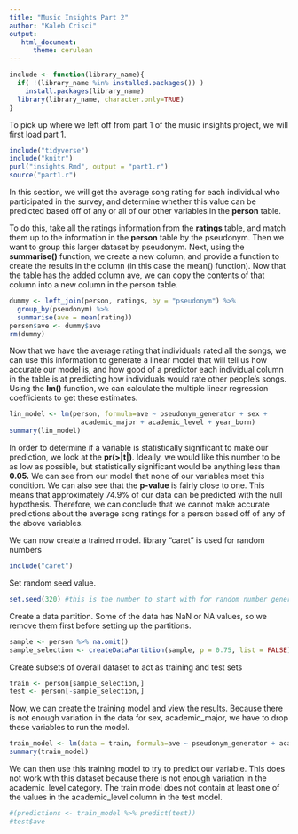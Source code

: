 ```yaml
---
title: "Music Insights Part 2"
author: "Kaleb Crisci"
output: 
   html_document: 
      theme: cerulean
---
```


```r
include <- function(library_name){
  if( !(library_name %in% installed.packages()) )
    install.packages(library_name) 
  library(library_name, character.only=TRUE)
}
```

To pick up where we left off from part 1 of the music insights project, we will first load part 1. 
```r
include("tidyverse")
include("knitr")
purl("insights.Rmd", output = "part1.r")
source("part1.r")
```



In this section, we will get the average song rating for each individual who participated in the survey, and determine whether this value can be predicted based off of any or all of our other variables in the **person** table.

To do this, take all the ratings information from the **ratings** table, and match them up to the information in the **person** table by the pseudonym. Then we want to group this larger dataset by pseudonym. Next, using the **summarise()** function, we create a new column, and provide a function to create the results in the column (in this case the mean() function). Now that the table has the added column ave, we can copy the contents of that column into a new column in the person table. 

```r
dummy <- left_join(person, ratings, by = "pseudonym") %>%
  group_by(pseudonym) %>% 
  summarise(ave = mean(rating))
person$ave <- dummy$ave
rm(dummy)
```


Now that we have the average rating that individuals rated all the songs, we can use this information to generate a linear model that will tell us how accurate our model is, and how good of a predictor each individual column in the table is at predicting how individuals would rate other people's songs. Using the **lm()** function, we can calculate the multiple linear regression coefficients to get these estimates. 

```r
lin_model <- lm(person, formula=ave ~ pseudonym_generator + sex + 
                  academic_major + academic_level + year_born)
summary(lin_model)
```

In order to determine if a variable is statistically significant to make our prediction, we look at the **pr(>|t|)**. Ideally, we would like this number to be as low as possible, but statistically significant would be anything less than **0.05.** We can see from our model that none of our variables meet this condition. We can also see that the **p-value** is fairly close to one. This means that approximately 74.9% of our data can be predicted with the null hypothesis. Therefore, we can conclude that we cannot make accurate predictions about the average song ratings for a person based off of any of the above variables. 


We can now create a trained model.
library "caret" is used for random numbers
```r
include("caret")

```

Set random seed value.
```r
set.seed(320) #this is the number to start with for random number generator
```

Create a data partition. Some of the data has NaN or NA values, so we remove them first before setting up the partitions.
```r
sample <- person %>% na.omit() 
sample_selection <- createDataPartition(sample, p = 0.75, list = FALSE) # p to tell 75% - 25% split
```

Create subsets of overall dataset to act as training and test sets
```r
train <- person[sample_selection,]
test <- person[-sample_selection,]
```


Now, we can create the training model and view the results. Because there is not enough variation in the data for sex, academic_major, we have to drop these variables to run the model.

```r
train_model <- lm(data = train, formula=ave ~ pseudonym_generator + academic_level + year_born)
summary(train_model)
```

We can then use this training model to try to predict our variable. This does not work with this dataset because there is not enough variation in the academic_level category. The train model does not contain at least one of the values in the academic_level column in the test model.
```r
#(predictions <- train_model %>% predict(test))
#test$ave
```

